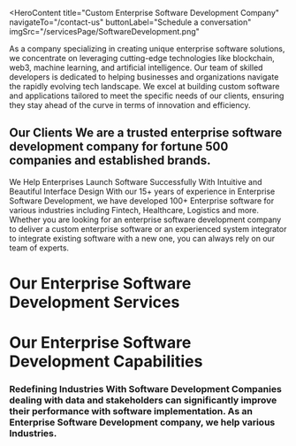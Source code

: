 <HeroContent
  title="Custom Enterprise Software Development Company"
  navigateTo="/contact-us"
  buttonLabel="Schedule a conversation"
  imgSrc="/servicesPage/SoftwareDevelopment.png"
>
  As a company specializing in creating unique enterprise software solutions, we
  concentrate on leveraging cutting-edge technologies like blockchain, web3,
  machine learning, and artificial intelligence. Our team of skilled developers
  is dedicated to helping businesses and organizations navigate the rapidly
  evolving tech landscape. We excel at building custom software and applications
  tailored to meet the specific needs of our clients, ensuring they stay ahead
  of the curve in terms of innovation and efficiency.
</HeroContent>

<CountUpAnimationContainer />

<div className="py-4" />

## Our Clients We are a trusted enterprise software development company for fortune 500 companies and established brands.

<ClientCompaniesComponent />

<div className="text-center">
  We Help Enterprises Launch Software Successfully With Intuitive and Beautiful
  Interface Design With our 15+ years of experience in Enterprise Software
  Development, we have developed 100+ Enterprise software for various industries
  including Fintech, Healthcare, Logistics and more. Whether you are looking for
  an enterprise software development company to deliver a custom enterprise
  software or an experienced system integrator to integrate existing software
  with a new one, you can always rely on our team of experts.
</div>
<div className="py-4" />

# Our Enterprise Software Development Services

<section className="grid grid-cols-2 gap-10 w-full py-16">
  <section className="w-full col-span-1 cursor-pointer">
    <ServiceCard
      service={{
        id: 1,
        image: "/servicesPage/CustomSoftwareDevelopment.svg",
        title: "Custom Software Development",
        description:
          "Our experienced team helps you design and develop a custom enterprise app that automates organizational and client-centric workflows.",
        urlPath: "",
      }}
    />
  </section>
  <section className="w-full col-span-1 cursor-pointer">
    <ServiceCard
      service={{
        id: 2,
        image: "/servicesPage/EnterpriseApplicationIntegration.svg",
        title: "Enterprise Application Integration",
        description:
          "We help you integrate your existing enterprise application with a new technology to achieve business continuity, data connectivity, and barrier-free collaboration.",
        urlPath: "",
      }}
    />
  </section>
  <section className="w-full col-span-1 cursor-pointer">
    <ServiceCard
      service={{
        id: 3,
        image: "/servicesPage/LegacyApplicationModernization.svg",
        title: "Legacy Application Modernization",
        description:
          "Outdated technology always affects the efficiency and productivity of enterprise-grade solutions. Therefore, we assist you with an updated technical architecture, migrate your existing solution to a new platform and enhance it with the new feature set.",
        urlPath: "",
      }}
    />
  </section>
  <section className="w-full col-span-1 cursor-pointer">
    <ServiceCard
      service={{
        id: 4,
        image: "/servicesPage/DigitalTransformation.svg",
        title: "Digital Transformation Consulting",
        description:
          "Our Digital Transformation Consulting Practice offers the right blend of industry experience and technology expertise to help our clients leverage the potential of technology to drive growth and boost revenue.",
      }}
    />
  </section>
</section>

# Our Enterprise Software Development Capabilities

<section className="grid grid-cols-2 gap-10 w-full py-16">
  <section className="w-full col-span-1 cursor-pointer">
    <ServiceCard
      service={{
        id: 1,
        image: "/servicesPage/CRMDevelopment.svg",
        title: "CRM Development",
        description:
          "Extend CRM functionality with Enterprise CRM Development, integration, migration and customization solutions provided by Enterprises software development.",
        urlPath: "",
      }}
    />
  </section>
  <section className="w-full col-span-1 cursor-pointer">
    <ServiceCard
      service={{
        id: 2,
        image: "/servicesPage/CustomSoftwareDevelopment11.svg",
        title: "CMS Development",
        description:
          "We provide enterprise application development services for CMS to create and manage digital content easily.",
      }}
    />
  </section>
  <section className="w-full col-span-1 cursor-pointer">
    <ServiceCard
      service={{
        id: 3,
        image: "/servicesPage/BusinessWorkflowProcess.svg",
        title: "Business Workflow Process",
        description:
          "Improving the efficiency of businesses with the updated workflow process using emerging technologies.",
        urlPath: "",
      }}
    />
  </section>
  <section className="w-full col-span-1 cursor-pointer">
    <ServiceCard
      service={{
        id: 4,
        image: "/servicesPage/Marketingautomation.svg",
        title: "Marketing automation",
        description:
          "We build a marketing automation tool for enterprises that help them track, manage and filter qualified leads specific to search terms.",
        urlPath: "",
      }}
    />
  </section>
  <section className="w-full col-span-1 cursor-pointer">
    <ServiceCard
      service={{
        id: 5,
        image: "/servicesPage/EnterpriseApplicationIntegration1.svg",
        title: "Third-party Software Integration",
        description:
          "We bring more efficiency to the enterprise software by integrating it with third-party software that can improve customers’ experience.",
        urlPath: "",
      }}
    />
  </section>
  <section className="w-full col-span-1 cursor-pointer">
    <ServiceCard
      service={{
        id: 6,
        image: "/servicesPage/DigitalTransformation1.svg",
        title: "Digital Transformation",
        description:
          "We can transform your business processes using emerging technologies such as blockchain, IoT, AI and cloud to provide efficiency and open up new opportunities.",
        urlPath: "",
      }}
    />
  </section>
  <section className="w-full col-span-1 cursor-pointer">
    <ServiceCard
      service={{
        id: 7,
        image: "/servicesPage/InternetofThingsDevelopmentCompany.svg",
        title: "IoT Integrations",
        description:
          "With expertise in IoT development, we help companies to integrate their sensors and devices to a single platform, monitor them from a central console and provide viability to gain actionable insights.",
        urlPath: "",
      }}
    />
  </section>
  <section className="w-full col-span-1 cursor-pointer">
    <ServiceCard
      service={{
        id: 8,
        image: "/servicesPage/SalesforceIntegration.svg",
        title: "Salesforce Integration",
        description:
          "Salesforce alone could not be a solution for all challenges, therefore, we assist enterprises in integrating third-party software with Salesforce solution, enabling them to work more efficiently.",
        urlPath: "",
      }}
    />
  </section>
</section>

### Redefining Industries With Software Development Companies dealing with data and stakeholders can significantly improve their performance with software implementation. As an Enterprise Software Development company, we help various Industries.

<section className="grid grid-cols-2 gap-10 w-full py-16">
  <section className="w-full col-span-1 cursor-pointer">
    <ServiceCard
      service={{
        id: 1,
        image: "/servicesPage/Healthcare5.svg",
        title: "Healthcare",
        description:
          "We develop software apps for the healthcare industry that delivers better healthcare by automating processes like patient management, lab management, test result analysis and data collection.",
        urlPath: "",
      }}
    />
  </section>
  <section className="w-full col-span-1 cursor-pointer">
    <ServiceCard
      service={{
        id: 2,
        image: "/servicesPage/FinTech1.svg",
        title: "FinTech",
        description:
          "Our FinTech apps help financial institutes manage their daily operations easier. Customers can leverage quick payment processing and P2P lending with smart finance solutions. ",
      }}
    />
  </section>
  <section className="w-full col-span-1 cursor-pointer">
    <ServiceCard
      service={{
        id: 3,
        image: "/servicesPage/TravelandHospitality1.svg",
        title: "Travel & Hospitality",
        description:
          "Our software application development for the hospitality industry streamlines the traveler’s experience.",
        urlPath: "",
      }}
    />
  </section>
  <section className="w-full col-span-1 cursor-pointer">
    <ServiceCard
      service={{
        id: 4,
        image: "/servicesPage/Logistics1.svg",
        title: "Logistics",
        description:
          "We build innovative tech-enabled applications to streamline the supply chain, offer flawless customer support and enhance warehouse efficiency.",
      }}
    />
  </section>
  <section className="w-full col-span-1 cursor-pointer">
    <ServiceCard
      service={{
        id: 5,
        image: "/servicesPage/Manufacturing3.svg",
        title: "Manufacturing",
        description:
          "We develop digital apps for the manufacturing industry that aid manufacturing companies to speed up the existing processes of working and bring down costs.",
        urlPath: "",
      }}
    />
  </section>
  <section className="w-full col-span-1 cursor-pointer">
    <ServiceCard
      service={{
        id: 6,
        image: "/servicesPage/RetailECommerce1.svg",
        title: "Retail & E-commerce",
        description:
          "Our software applications for retail and eCommerce are designed to transform the shopping experience and improve business operations with automation.",
      }}
    />
  </section>
  <section className="w-full col-span-1 cursor-pointer">
    <ServiceCard
      service={{
        id: 7,
        image: "/servicesPage/Startup2.svg",
        title: "Startup",
        description:
          "We develop digital apps for the manufacturing industry that aid manufacturing companies to speed up the existing processes of working and bring down costs.",
        urlPath: "",
      }}
    />
  </section>
  <section className="w-full col-span-1 cursor-pointer">
    <ServiceCard
      service={{
        id: 8,
        image: "/servicesPage/OnDemandAppDevelopment.svg",
        title: "Automotive",
        description:
          "We transform the automotive industry with connected mobile and web apps that allow people to manage vehicles remotely and enhance the manufacturing process for manufacturers.",
      }}
    />
  </section>
</section>
